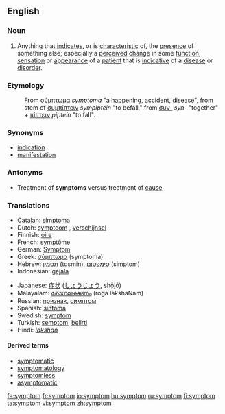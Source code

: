 ==English==

===Noun===
{{en-noun}}

# Anything that [[indicate]]s, or is [[characteristic]] of,  the [[presence]] of something else; especially a [[perceived]] [[change]] in some [[function]], [[sensation]] or [[appearance]] of a [[patient]] that is [[indicative]] of a [[disease]] or [[disorder]].

===Etymology===
:From {{Gr.}} [[σύμπτωμα]] ''symptoma'' "a happening, accident, disease", from stem of [[συμπίπτειν]] ''sympiptein'' "to befall," from [[συν-]] ''syn-'' "together" + [[πίπτειν]] ''piptein'' "to fall".

===Synonyms===
* [[indication]]
* [[manifestation]]

===Antonyms===
* Treatment of '''symptoms''' versus treatment of [[cause]]

===Translations===
{{top}}
*[[Catalan]]: [[símptoma]] {{m}}
*Dutch: [[symptoom]] {{n}}, [[verschijnsel]] {{n}}
*Finnish: [[oire]]
*French: [[symptôme]] {{m}}
*German: [[Symptom]] {{n}}
*Greek: [[σύμπτωμα]] (symptoma) {{n}}
*Hebrew: [[תסמין]] (tɑsmin), [[סימפטום]] (simptom)
*Indonesian: [[gejala]]
{{mid}}
*Japanese: [[症状]] ([[しょうじょう]], shōjō)
*Malayalam: [[രോഗലക്ഷണം]] (roga lakshaNam)
*Russian: [[признак]], [[симптом]]
*Spanish: [[síntoma]] {{m}}
*Swedish: [[symptom]]
*Turkish: [[semptom]], [[belirti]]
*Hindi: [[lakshan|''lakshan'']]
{{bottom}}

====Derived terms====
* [[symptomatic]]
* [[symptomatology]]
* [[symptomless]]
* [[asymptomatic]]

[[fa:symptom]]
[[fr:symptom]]
[[io:symptom]]
[[hu:symptom]]
[[ru:symptom]]
[[fi:symptom]]
[[ta:symptom]]
[[vi:symptom]]
[[zh:symptom]]